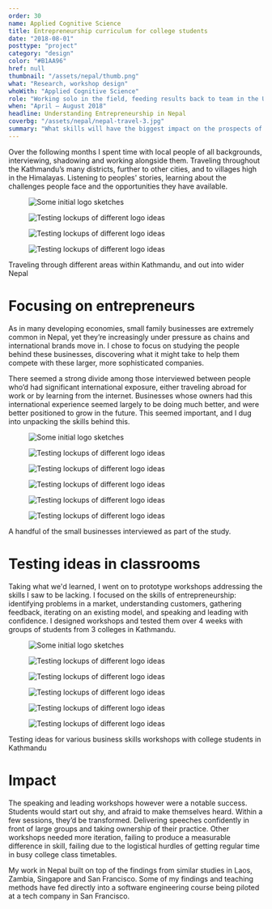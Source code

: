 ```yaml
---
order: 30
name: Applied Cognitive Science
title: Entrepreneurship curriculum for college students
date: "2018-08-01"
posttype: "project"
category: "design"
color: "#B1AA96"
href: null
thumbnail: "/assets/nepal/thumb.png"
what: "Research, workshop design"
whoWith: "Applied Cognitive Science"
role: "Working solo in the field, feeding results back to team in the US"
when: "April – August 2018"
headline: Understanding Entrepreneurship in Nepal
coverbg: "/assets/nepal/nepal-travel-3.jpg"
summary: "What skills will have the biggest impact on the prospects of of a young person in Nepal? I arrived in Kathmandu with this question; on assignment with Applied Cognitive Science, a non-profit working to make education more effective across the world."
---
```


Over the following months I spent time with local people of all backgrounds, interviewing, shadowing and working alongside them. Traveling throughout the Kathmandu’s many districts, further to other cities, and to villages high in the Himalayas. Listening to peoples' stories, learning about the challenges people face and the opportunities they have available.

<div class="spacerVerticalM"></div>
<figure class="gridHalf imageGrid">
  <img
    src="/assets/nepal/nepal-travel-1.jpg"
    title="Some initial logo sketches"
  />
</figure>
<figure class="gridHalf imageGrid">
  <img
    src="/assets/nepal/nepal-travel-2.jpg"
    title="Testing lockups of different logo ideas"
  />
</figure>
<figure class="gridHalf imageGrid">
  <img
    src="/assets/nepal/nepal-travel-4.jpg"
    title="Testing lockups of different logo ideas"
  />
</figure>
<figure class="gridHalf imageGrid">
  <img
    src="/assets/nepal/nepal-travel-6.jpg"
    title="Testing lockups of different logo ideas"
  />
</figure>
<figcaption class="gridMain" style={{ display: "block" }}>
  Traveling through different areas within Kathmandu, and out into wider Nepal
</figcaption>
<div class="spacerVerticalM"></div>

# Focusing on entrepreneurs

As in many developing economies, small family businesses are extremely common in Nepal, yet they’re increasingly under pressure as chains and international brands move in. I chose to focus on studying the people behind these businesses, discovering what it might take to help them compete with these larger, more sophisticated companies.

There seemed a strong divide among those interviewed between people who’d had significant international exposure, either traveling abroad for work or by learning from the internet. Businesses whose owners had this international experience seemed largely to be doing much better, and were better positioned to grow in the future. This seemed important, and I dug into unpacking the skills behind this.

<div class="spacerVerticalM"></div>
<figure class="gridHalf imageGrid">
  <img
    src="/assets/nepal/nepal-business-1.jpg"
    title="Some initial logo sketches"
  />
</figure>
<figure class="gridHalf imageGrid">
  <img
    src="/assets/nepal/nepal-business-2.jpg"
    title="Testing lockups of different logo ideas"
  />
</figure>
<figure class="gridHalf imageGrid">
  <img
    src="/assets/nepal/nepal-business-4.jpg"
    title="Testing lockups of different logo ideas"
  />
</figure>
<figure class="gridHalf imageGrid">
  <img
    src="/assets/nepal/nepal-business-6.jpg"
    title="Testing lockups of different logo ideas"
  />
</figure>
<figure class="gridHalf imageGrid">
  <img
    src="/assets/nepal/nepal-business-7.jpg"
    title="Testing lockups of different logo ideas"
  />
</figure>
<figure class="gridHalf imageGrid">
  <img
    src="/assets/nepal/nepal-business-8.jpg"
    title="Testing lockups of different logo ideas"
  />
</figure>
<figcaption>
  A handful of the small businesses interviewed as part of the study.
</figcaption>
<div class="spacerVerticalM"></div>

# Testing ideas in classrooms

Taking what we'd learned, I went on to prototype workshops addressing the skills I saw to be lacking. I focused on the skills of entrepreneurship: identifying problems in a market, understanding customers, gathering feedback, iterating on an existing model, and speaking and leading with confidence. I designed workshops and tested them over 4 weeks with groups of students from 3 colleges in Kathmandu.

<div class="spacerVerticalM"></div>
<figure class="gridHalf imageGrid">
  <img
    src="/assets/nepal/nepal-class-1.jpg"
    title="Some initial logo sketches"
  />
</figure>
<figure class="gridHalf imageGrid">
  <img
    src="/assets/nepal/nepal-class-2.jpg"
    title="Testing lockups of different logo ideas"
  />
</figure>
<figure class="gridHalf imageGrid">
  <img
    src="/assets/nepal/nepal-class-3.jpg"
    title="Testing lockups of different logo ideas"
  />
</figure>
<figure class="gridHalf imageGrid">
  <img
    src="/assets/nepal/nepal-class-4.jpg"
    title="Testing lockups of different logo ideas"
  />
</figure>
<figure class="gridHalf imageGrid">
  <img
    src="/assets/nepal/nepal-class-5.jpg"
    title="Testing lockups of different logo ideas"
  />
</figure>
<figure class="gridHalf imageGrid">
  <img
    src="/assets/nepal/nepal-class-6.jpg"
    title="Testing lockups of different logo ideas"
  />
</figure>
<figcaption>
  Testing ideas for various business skills workshops with college students in
  Kathmandu
</figcaption>
<div class="spacerVerticalM"></div>

# Impact

The speaking and leading workshops however were a notable success. Students would start out shy, and afraid to make themselves heard. Within a few sessions, they’d be transformed. Delivering speeches confidently in front of large groups and taking ownership of their practice. Other workshops needed more iteration, failing to produce a measurable difference in skill, failing due to the logistical hurdles of getting regular time in busy college class timetables.

My work in Nepal built on top of the findings from similar studies in Laos, Zambia, Singapore and San Francisco. Some of my findings and teaching methods have fed directly into a software engineering course being piloted at a tech company in San Francisco.

